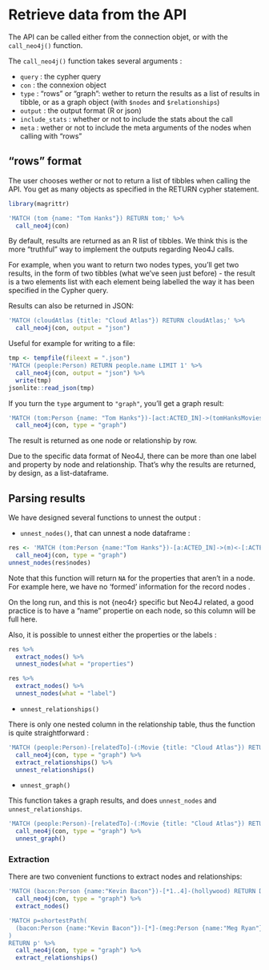 # Retrieve data from the API {#retrieve}

The API can be called either from the connection objet, or with the `call_neo4j()` function. 

The `call_neo4j()` function takes several arguments : 

+ `query` : the cypher query
+ `con` : the connexion object 
+ `type` : "rows" or "graph": wether to return the results as a list of results in tibble, or as a graph object (with `$nodes` and `$relationships`)
+ `output` : the output format (R or json) 
+ `include_stats` : whether or not to include the stats about the call 
+ `meta` : wether or not to include the meta arguments of the nodes when calling with "rows"

## "rows" format

The user chooses wether or not to return a list of tibbles when calling the API. You get as many objects as specified in the RETURN cypher statement. 

```r
library(magrittr)

'MATCH (tom {name: "Tom Hanks"}) RETURN tom;' %>%
  call_neo4j(con)
```

By default, results are returned as an R list of tibbles. We think this is the more "truthful" way to implement the outputs regarding Neo4J calls. 

For example, when you want to return two nodes types, you'll get two results, in the form of two tibbles (what we've seen just before) - the result is a two elements list with each element being labelled the way it has been specified in the Cypher query. 

Results can also be returned in JSON:

```r
'MATCH (cloudAtlas {title: "Cloud Atlas"}) RETURN cloudAtlas;' %>%
  call_neo4j(con, output = "json")
```

Useful for example for writing to a file:

```r
tmp <- tempfile(fileext = ".json")
'MATCH (people:Person) RETURN people.name LIMIT 1' %>%
  call_neo4j(con, output = "json") %>%
  write(tmp)
jsonlite::read_json(tmp)
```


If you turn the `type` argument to `"graph"`, you'll get a graph result: 

```r
'MATCH (tom:Person {name: "Tom Hanks"})-[act:ACTED_IN]->(tomHanksMovies) RETURN act,tom,tomHanksMovies' %>%
  call_neo4j(con, type = "graph")
```

The result is returned as one node or relationship by row. 

Due to the specific data format of Neo4J, there can be more than one label and property by node and relationship. That's why the results are returned, by design, as a list-dataframe. 

## Parsing results 

We have designed several functions to unnest the output : 

+ `unnest_nodes()`, that can unnest a node dataframe : 

```r
res <- 'MATCH (tom:Person {name:"Tom Hanks"})-[a:ACTED_IN]->(m)<-[:ACTED_IN]-(coActors) RETURN m AS acted,coActors.name' %>%
  call_neo4j(con, type = "graph")
unnest_nodes(res$nodes)
```

Note that this function will return `NA` for the properties that aren't in a node. For example here, we have no 'formed' information for the record nodes .

On the long run, and this is not {neo4r} specific but Neo4J related, a good practice is to have a "name" propertie on each node, so this column will be full here.

Also, it is possible to unnest either the properties or the labels : 

```r
res %>%
  extract_nodes() %>%
  unnest_nodes(what = "properties")
```

```r
res %>%
  extract_nodes() %>%
  unnest_nodes(what = "label")
```

+ `unnest_relationships()`

There is only one nested column in the relationship table, thus the function is quite straightforward : 

```r
'MATCH (people:Person)-[relatedTo]-(:Movie {title: "Cloud Atlas"}) RETURN people.name, Type(relatedTo), relatedTo' %>%
  call_neo4j(con, type = "graph") %>%
  extract_relationships() %>%
  unnest_relationships()
```

+ `unnest_graph()`

This function takes a graph results, and does `unnest_nodes` and `unnest_relationships`. 

```r
'MATCH (people:Person)-[relatedTo]-(:Movie {title: "Cloud Atlas"}) RETURN people.name, Type(relatedTo), relatedTo' %>%
  call_neo4j(con, type = "graph") %>%
  unnest_graph()
```

### Extraction 

There are two convenient functions to extract nodes and relationships: 

```r
'MATCH (bacon:Person {name:"Kevin Bacon"})-[*1..4]-(hollywood) RETURN DISTINCT hollywood' %>%
  call_neo4j(con, type = "graph") %>% 
  extract_nodes()
```

```r
'MATCH p=shortestPath(
  (bacon:Person {name:"Kevin Bacon"})-[*]-(meg:Person {name:"Meg Ryan"})
)
RETURN p' %>%
  call_neo4j(con, type = "graph") %>% 
  extract_relationships()
```

